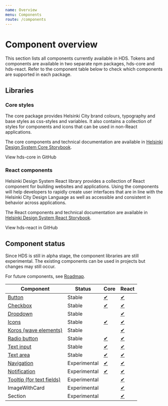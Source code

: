 ```yaml
---
name: Overview
menu: Components
route: /components
---
```



# Component overview

<LargeParagraph>
    This section lists all components currently available in HDS. Tokens and components are available in two separate npm packages, hds-core and hds-react. Refer to the component table below to check which components are supported in each package. 
</LargeParagraph>

## Libraries

### Core styles

The core package provides Helsinki City brand colours, typography and base styles as css-styles and variables. It also contains a collection of styles for components and icons that can be used in non-React applications.

The core components and technical documentation are available in [Helsinki Design System Core Storybook](/storybook/core).

<Link href="https://github.com/City-of-Helsinki/helsinki-design-system/tree/master/packages/core" external>View hds-core in GitHub</Link>

### React components

Helsinki Design System React library provides a collection of React component for building websites and applications. Using the components will help developers to rapidly create user interfaces that are in line with the Helsinki City Design Language as well as accessible and consistent in behavior across applications.

The React components and technical documentation are available in [Helsinki Design System React Storybook](/storybook/react).

<Link href="https://github.com/City-of-Helsinki/helsinki-design-system/tree/master/packages/react" external>View hds-react in GitHub</Link>

## Component status

Since HDS is still in alpha stage, the component libraries are still experimental. The existing components can be used in projects but changes may still occur.

For future components, see [Roadmap](/about/roadmap).

Component                                                        | Status       | Core                                                    | React
-----------------------------------------------------------------|--------------|---------------------------------------------------------|----------------------------------------------------------------------
[Button](/components/button)                                     | Stable       | [✔](/storybook/core/?path=/story/button--primary)       | [✔](/storybook/react/?path=/story/components-button--primary)
[Checkbox](/components/checkbox)                                 | Stable       | [✔](/storybook/core/?path=/story/checkbox--default)     | [✔](/storybook/react/?path=/story/components-checkbox--default)
[Dropdown](/components/dropdown)                                 | Stable       |                                                         | [✔](/storybook/react/?path=/story/components-dropdown--default)
[Icons](/visual-assets/icons)                                    | Stable       | [✔](/storybook/core/?path=/story/icons--angle-down)     | [✔](/storybook/react/?path=/story/components-icons--iconangledown)
[Koros (wave elements)](/components/koros)                       | Stable       |                                                         | [✔](/storybook/react/?path=/story/components-koros--basic)
[Radio button](/components/radio-button)                         | Stable       | [✔](/storybook/core/?path=/story/radiobutton--default)  | [✔](/storybook/react/?path=/story/components-radiobutton--default)
[Text input](/components/text-field)                             | Stable       | [✔](/storybook/core/?path=/story/textinput--default)    | [✔](/storybook/react/?path=/story/components-textinput--default)
[Text area](/components/text-field#text-area)                    | Stable       | [✔](/storybook/core/?path=/story/textarea--default)     | [✔](/storybook/react/?path=/story/components-textarea--default)
[Navigation](/components/navigation)                             | Experimental | [✔](/storybook/core/?path=/story/navigation--default) | [✔](/storybook/react/?path=/story/components-navigation)
[Notification](/components/notification)                         | Experimental | [✔](/storybook/core/?path=/story/notification--default) | [✔](/storybook/react/?path=/story/components-notification--default)
[Tooltip (for text fields)](/components/text-field#with-tooltip) | Experimental |                                                         | [✔](/storybook/react/?path=/story/components-textinput--with-tooltip)
ImageWithCard                                                    | Experimental |                                                         | [✔](/storybook/react/?path=/story/components-imagewithcard--default)
Section                                                          | Experimental |                                                         | [✔](/storybook/react/?path=/story/components-section--with-koros)
